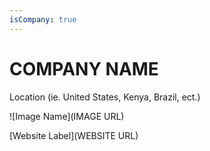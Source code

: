 ```yaml
---
isCompany: true
---
```


# COMPANY NAME

<Location>

Location (ie. United States, Kenya, Brazil, ect.)

</Location>

![Image Name](IMAGE URL)

<Website>

[Website Label](WEBSITE URL)

</Website>
